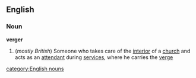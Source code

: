 ==English==
===Noun===
{{wikipedia}}
'''verger'''
#(''mostly British'') Someone who takes care of the [[interior]] of a [[church]] and acts as an [[attendant]] during [[service]]s, where he carries the [[verge]]
[[category:English nouns]]